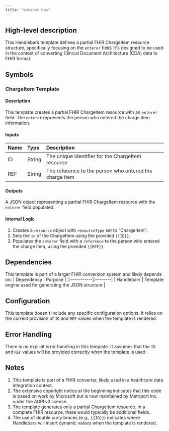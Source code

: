 ```yaml
---
title: "enterer.hbs"
---
```


## High-level description
This Handlebars template defines a partial FHIR ChargeItem resource structure, specifically focusing on the `enterer` field. It's designed to be used in the context of converting Clinical Document Architecture (CDA) data to FHIR format.

## Symbols

### ChargeItem Template
#### Description
This template creates a partial FHIR ChargeItem resource with an `enterer` field. The `enterer` represents the person who entered the charge item information.

#### Inputs
| Name | Type | Description |
|:-----|:-----|:------------|
| ID   | String | The unique identifier for the ChargeItem resource |
| REF  | String | The reference to the person who entered the charge item |

#### Outputs
A JSON object representing a partial FHIR ChargeItem resource with the `enterer` field populated.

#### Internal Logic
1. Creates a `resource` object with `resourceType` set to "ChargeItem".
2. Sets the `id` of the ChargeItem using the provided `{{ID}}`.
3. Populates the `enterer` field with a `reference` to the person who entered the charge item, using the provided `{{REF}}`.

## Dependencies
This template is part of a larger FHIR conversion system and likely depends on:
| Dependency | Purpose |
|:-----------|:--------|
| Handlebars | Template engine used for generating the JSON structure |

## Configuration
This template doesn't include any specific configuration options. It relies on the correct provision of `ID` and `REF` values when the template is rendered.

## Error Handling
There is no explicit error handling in this template. It assumes that the `ID` and `REF` values will be provided correctly when the template is used.

## Notes
1. This template is part of a FHIR converter, likely used in a healthcare data integration context.
2. The extensive copyright notice at the beginning indicates that this code is based on work by Microsoft but is now maintained by Metriport Inc. under the AGPLv3 license.
3. The template generates only a partial ChargeItem resource. In a complete FHIR resource, there would typically be additional fields.
4. The use of double curly braces (e.g., `{{ID}}`) indicates where Handlebars will insert dynamic values when the template is rendered.